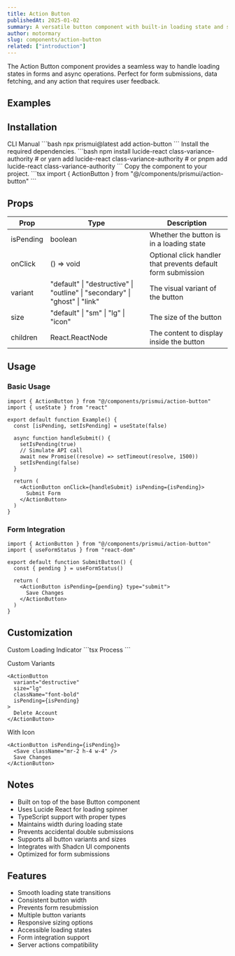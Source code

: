 ```yaml
---
title: Action Button
publishedAt: 2025-01-02
summary: A versatile button component with built-in loading state and smooth transitions for handling asynchronous actions.
author: motormary
slug: components/action-button
related: ["introduction"]
---
```


<ComponentPreview name="action-button-basic" />

<Note variant="info">
  The Action Button component provides a seamless way to handle loading states in forms and async operations. Perfect for form submissions, data fetching, and any action that requires user feedback.
</Note>

## Examples

<ComponentPreview name="action-button-demo" />

## Installation

<Tabs defaultValue="cli">
  <TabsList>
    <TabsTrigger value="cli">CLI</TabsTrigger>
    <TabsTrigger value="manual">Manual</TabsTrigger>
  </TabsList>
  <TabsContent value="cli">
    ```bash
    npx prismui@latest add action-button
    ```
  </TabsContent>
  <TabsContent value="manual">
    <Steps>
      <Step>Install the required dependencies.</Step>
      ```bash
      npm install lucide-react class-variance-authority
      # or
      yarn add lucide-react class-variance-authority
      # or
      pnpm add lucide-react class-variance-authority
      ```
      <Step>Copy the component to your project.</Step>
      ```tsx
      import { ActionButton } from "@/components/prismui/action-button"
      ```
    </Steps>
  </TabsContent>
</Tabs>

## Props

| Prop | Type | Description |
| --- | --- | --- |
| isPending | boolean | Whether the button is in a loading state |
| onClick | () => void | Optional click handler that prevents default form submission |
| variant | "default" \| "destructive" \| "outline" \| "secondary" \| "ghost" \| "link" | The visual variant of the button |
| size | "default" \| "sm" \| "lg" \| "icon" | The size of the button |
| children | React.ReactNode | The content to display inside the button |

## Usage

### Basic Usage

```tsx
import { ActionButton } from "@/components/prismui/action-button"
import { useState } from "react"

export default function Example() {
  const [isPending, setIsPending] = useState(false)

  async function handleSubmit() {
    setIsPending(true)
    // Simulate API call
    await new Promise((resolve) => setTimeout(resolve, 1500))
    setIsPending(false)
  }

  return (
    <ActionButton onClick={handleSubmit} isPending={isPending}>
      Submit Form
    </ActionButton>
  )
}
```

### Form Integration

```tsx
import { ActionButton } from "@/components/prismui/action-button"
import { useFormStatus } from "react-dom"

export default function SubmitButton() {
  const { pending } = useFormStatus()

  return (
    <ActionButton isPending={pending} type="submit">
      Save Changes
    </ActionButton>
  )
}
```

## Customization

<Steps>
  <Step>Custom Loading Indicator</Step>
  ```tsx
  <ActionButton
    isPending={isPending}
    className="[--spinner-size:1.5rem]"
  >
    Process
  </ActionButton>
  ```

  <Step>Custom Variants</Step>
  ```tsx
  <ActionButton
    variant="destructive"
    size="lg"
    className="font-bold"
    isPending={isPending}
  >
    Delete Account
  </ActionButton>
  ```

  <Step>With Icon</Step>
  ```tsx
  <ActionButton isPending={isPending}>
    <Save className="mr-2 h-4 w-4" />
    Save Changes
  </ActionButton>
  ```
</Steps>

## Notes

- Built on top of the base Button component
- Uses Lucide React for loading spinner
- TypeScript support with proper types
- Maintains width during loading state
- Prevents accidental double submissions
- Supports all button variants and sizes
- Integrates with Shadcn UI components
- Optimized for form submissions

## Features

- Smooth loading state transitions
- Consistent button width
- Prevents form resubmission
- Multiple button variants
- Responsive sizing options
- Accessible loading states
- Form integration support
- Server actions compatibility